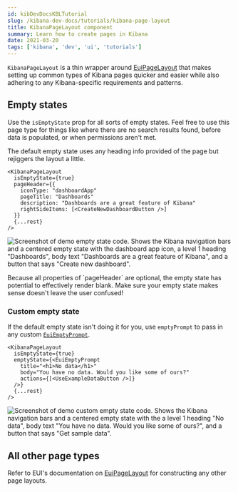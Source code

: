 ```yaml
---
id: kibDevDocsKBLTutorial
slug: /kibana-dev-docs/tutorials/kibana-page-layout
title: KibanaPageLayout component
summary: Learn how to create pages in Kibana
date: 2021-03-20
tags: ['kibana', 'dev', 'ui', 'tutorials']
---
```


`KibanaPageLayout` is a thin wrapper around [EuiPageLayout](https://elastic.github.io/eui/#/layout/page) that makes setting up common types of Kibana pages quicker and easier while also adhering to any Kibana-specific requirements and patterns.

## Empty states

Use the `isEmptyState` prop for all sorts of empty states. Feel free to use this page type for things like where there are no search results found, before data is populated, or when permissions aren't met.

The default empty state uses any heading info provided of the page but rejiggers the layout a little.

```
<KibanaPageLayout
  isEmptyState={true}
  pageHeader={{
    iconType: "dashboardApp"
    pageTitle: "Dashboards"
    description: "Dashboards are a great feature of Kibana"
    rightSideItems: [<CreateNewDashboardButton />]
  }}
  {...rest}
/>
```

![Screenshot of demo empty state code. Shows the Kibana navigation bars and a centered empty state with the dashboard app icon, a level 1 heading "Dashboards", body text "Dashboards are a great feature of Kibana", and a button that says "Create new dashboard".](../assets/KBT_default_empty_state.png)

<DocCallOut color="warning" title="Missing page header content can lead to an anemic empty state">
  Because all properties of `pageHeader` are optional, the empty state has potential to effectively
  render blank. Make sure your empty state makes sense doesn't leave the user confused!
</DocCallOut>

### Custom empty state

If the default empty state isn't doing it for you, use `emptyPrompt` to pass in any custom [`EuiEmptyPrompt`](https://elastic.github.io/eui/#/display/empty-prompt).

```
<KibanaPageLayout
  isEmptyState={true}
  emptyState={<EuiEmptyPrompt
    title="<h1>No data</h1>"
    body="You have no data. Would you like some of ours?"
    actions={[<UseExampleDataButton />]}
  />}
  {...rest}
/>
```

![Screenshot of demo custom empty state code. Shows the Kibana navigation bars and a centered empty state with the a level 1 heading "No data", body text "You have no data. Would you like some of ours?", and a button that says "Get sample data".](../assets/KBT_custom_empty_state.png)

## All other page types

Refer to EUI's documentation on [EuiPageLayout](https://elastic.github.io/eui/#/layout/page) for constructing any other page layouts.
